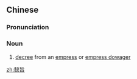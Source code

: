 ==Chinese==
{{zh-forms}}

===Pronunciation===
{{zh-pron
|m=yìzhǐ
|c=ji3 zi2
|cat=n
}}

===Noun===
{{zh-noun}}

# {{lb|zh|archaic}} [[decree]] from an [[empress]] or [[w:empress dowager|empress dowager]]

[[zh:懿旨]]
